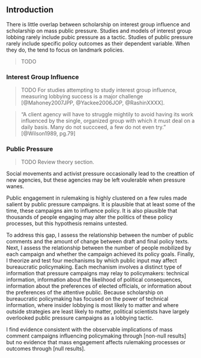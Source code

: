 
## Introduction

There is little overlap between scholarship on interest group influence and scholarship on mass public pressure. Studies and models of interest group lobbing rarely include pubic pressure as a tactic. Studies of public pressure rarely include specific policy outcomes as their dependent variable. When they do, the tend to focus on landmark policies.

> TODO 


### Interest Group Influence

> TODO  For studies attempting to study interest group influence, measuring lobbying success is a major challenge [@Mahoney2007JPP, @Yackee2006JOP, @RashinXXXX].

> "A client agency will have to struggle mightily to avoid having its work influenced by the single, organized group with which it must deal on a daily basis. Many do not succceed, a few do not even try." [@Wilson1989, pg.79]


### Public Pressure

> TODO Review theory section.

Social movements and activist pressure occasionally lead to the creattion of new agencies, but these agencies may be left voulerable when pressure wanes. 

Public engagement in rulemaking is highly
clustered on a few rules made salient by public pressure campaigns. It is
plausible that at least some of the time, these campaigns aim to
influence policy. It is also plausible that thousands of people engaging
may alter the politics of these policy processes, but this hypothesis
remains untested.

<!--To address this gap, -->
To address this gap, I assess the relationship between the number of
public comments and the amount of change between draft and final policy
texts. Next, I assess the relationship between the number of people
mobilized by each campaign and whether the campaign achieved its policy
goals. Finally, I theorize and test four mechanisms by which public
input may affect bureaucratic policymaking. Each mechanism involves a
distinct type of information that pressure campaigns may relay to
policymakers: technical information, information about the likelihood of
political consequences, information about the preferences of elected
officials, or information about the preferences of the attentive public.
Because scholarship on bureaucratic policymaking has focused on the
power of technical information, where insider lobbying is most likely to
matter and where outside strategies are least likely to matter,
political scientists have largely overlooked public pressure campaigns as a lobbying
tactic.

I find evidence consistent with the observable implications of mass
comment campaigns influencing policymaking through [non-null results]
but no evidence that mass engagement affects rulemaking processes or
outcomes through [null results].